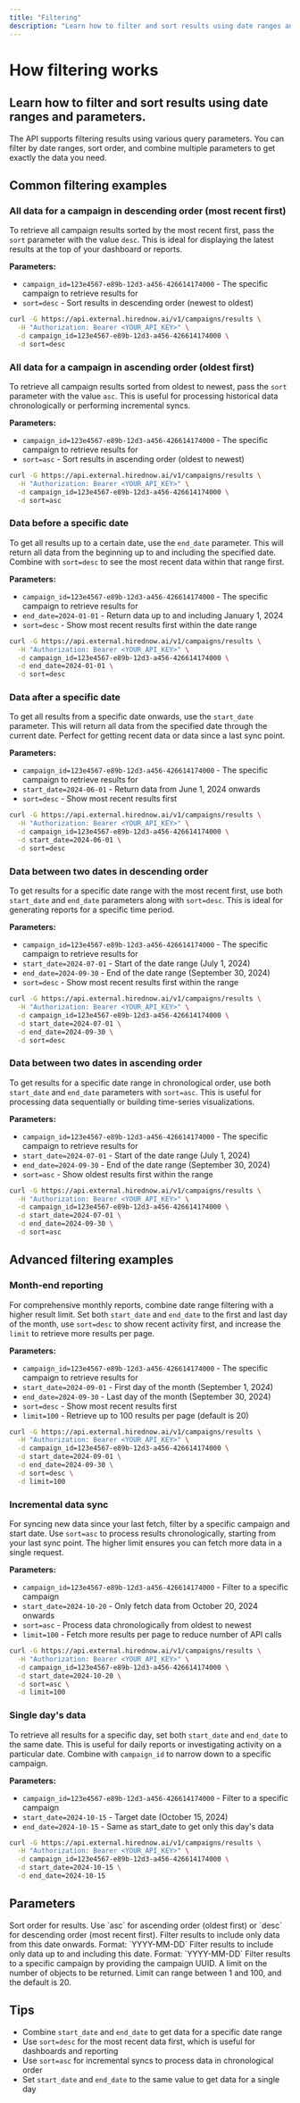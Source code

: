 ```yaml
---
title: "Filtering"
description: "Learn how to filter and sort results using date ranges and parameters"
---
```


# How filtering works

## Learn how to filter and sort results using date ranges and parameters.

The API supports filtering results using various query parameters. You can filter by date ranges, sort order, and combine multiple parameters to get exactly the data you need.

## Common filtering examples

### All data for a campaign in descending order (most recent first)

To retrieve all campaign results sorted by the most recent first, pass the `sort` parameter with the value `desc`. This is ideal for displaying the latest results at the top of your dashboard or reports.

**Parameters:**

- `campaign_id=123e4567-e89b-12d3-a456-426614174000` - The specific campaign to retrieve results for
- `sort=desc` - Sort results in descending order (newest to oldest)

<CodeGroup>

```bash cURL
curl -G https://api.external.hirednow.ai/v1/campaigns/results \
  -H "Authorization: Bearer <YOUR_API_KEY>" \
  -d campaign_id=123e4567-e89b-12d3-a456-426614174000 \
  -d sort=desc
```

</CodeGroup>

### All data for a campaign in ascending order (oldest first)

To retrieve all campaign results sorted from oldest to newest, pass the `sort` parameter with the value `asc`. This is useful for processing historical data chronologically or performing incremental syncs.

**Parameters:**

- `campaign_id=123e4567-e89b-12d3-a456-426614174000` - The specific campaign to retrieve results for
- `sort=asc` - Sort results in ascending order (oldest to newest)

<CodeGroup>

```bash cURL
curl -G https://api.external.hirednow.ai/v1/campaigns/results \
  -H "Authorization: Bearer <YOUR_API_KEY>" \
  -d campaign_id=123e4567-e89b-12d3-a456-426614174000 \
  -d sort=asc
```

</CodeGroup>

### Data before a specific date

To get all results up to a certain date, use the `end_date` parameter. This will return all data from the beginning up to and including the specified date. Combine with `sort=desc` to see the most recent data within that range first.

**Parameters:**

- `campaign_id=123e4567-e89b-12d3-a456-426614174000` - The specific campaign to retrieve results for
- `end_date=2024-01-01` - Return data up to and including January 1, 2024
- `sort=desc` - Show most recent results first within the date range

<CodeGroup>

```bash cURL
curl -G https://api.external.hirednow.ai/v1/campaigns/results \
  -H "Authorization: Bearer <YOUR_API_KEY>" \
  -d campaign_id=123e4567-e89b-12d3-a456-426614174000 \
  -d end_date=2024-01-01 \
  -d sort=desc
```

</CodeGroup>

### Data after a specific date

To get all results from a specific date onwards, use the `start_date` parameter. This will return all data from the specified date through the current date. Perfect for getting recent data or data since a last sync point.

**Parameters:**

- `campaign_id=123e4567-e89b-12d3-a456-426614174000` - The specific campaign to retrieve results for
- `start_date=2024-06-01` - Return data from June 1, 2024 onwards
- `sort=desc` - Show most recent results first

<CodeGroup>

```bash cURL
curl -G https://api.external.hirednow.ai/v1/campaigns/results \
  -H "Authorization: Bearer <YOUR_API_KEY>" \
  -d campaign_id=123e4567-e89b-12d3-a456-426614174000 \
  -d start_date=2024-06-01 \
  -d sort=desc
```

</CodeGroup>

### Data between two dates in descending order

To get results for a specific date range with the most recent first, use both `start_date` and `end_date` parameters along with `sort=desc`. This is ideal for generating reports for a specific time period.

**Parameters:**

- `campaign_id=123e4567-e89b-12d3-a456-426614174000` - The specific campaign to retrieve results for
- `start_date=2024-07-01` - Start of the date range (July 1, 2024)
- `end_date=2024-09-30` - End of the date range (September 30, 2024)
- `sort=desc` - Show most recent results first within the range

<CodeGroup>

```bash cURL
curl -G https://api.external.hirednow.ai/v1/campaigns/results \
  -H "Authorization: Bearer <YOUR_API_KEY>" \
  -d campaign_id=123e4567-e89b-12d3-a456-426614174000 \
  -d start_date=2024-07-01 \
  -d end_date=2024-09-30 \
  -d sort=desc
```

</CodeGroup>

### Data between two dates in ascending order

To get results for a specific date range in chronological order, use both `start_date` and `end_date` parameters with `sort=asc`. This is useful for processing data sequentially or building time-series visualizations.

**Parameters:**

- `campaign_id=123e4567-e89b-12d3-a456-426614174000` - The specific campaign to retrieve results for
- `start_date=2024-07-01` - Start of the date range (July 1, 2024)
- `end_date=2024-09-30` - End of the date range (September 30, 2024)
- `sort=asc` - Show oldest results first within the range

<CodeGroup>

```bash cURL
curl -G https://api.external.hirednow.ai/v1/campaigns/results \
  -H "Authorization: Bearer <YOUR_API_KEY>" \
  -d campaign_id=123e4567-e89b-12d3-a456-426614174000 \
  -d start_date=2024-07-01 \
  -d end_date=2024-09-30 \
  -d sort=asc
```

</CodeGroup>

## Advanced filtering examples

### Month-end reporting

For comprehensive monthly reports, combine date range filtering with a higher result limit. Set both `start_date` and `end_date` to the first and last day of the month, use `sort=desc` to show recent activity first, and increase the `limit` to retrieve more results per page.

**Parameters:**

- `campaign_id=123e4567-e89b-12d3-a456-426614174000` - The specific campaign to retrieve results for
- `start_date=2024-09-01` - First day of the month (September 1, 2024)
- `end_date=2024-09-30` - Last day of the month (September 30, 2024)
- `sort=desc` - Show most recent results first
- `limit=100` - Retrieve up to 100 results per page (default is 20)

<CodeGroup>

```bash cURL
curl -G https://api.external.hirednow.ai/v1/campaigns/results \
  -H "Authorization: Bearer <YOUR_API_KEY>" \
  -d campaign_id=123e4567-e89b-12d3-a456-426614174000 \
  -d start_date=2024-09-01 \
  -d end_date=2024-09-30 \
  -d sort=desc \
  -d limit=100
```

</CodeGroup>

### Incremental data sync

For syncing new data since your last fetch, filter by a specific campaign and start date. Use `sort=asc` to process results chronologically, starting from your last sync point. The higher limit ensures you can fetch more data in a single request.

**Parameters:**

- `campaign_id=123e4567-e89b-12d3-a456-426614174000` - Filter to a specific campaign
- `start_date=2024-10-20` - Only fetch data from October 20, 2024 onwards
- `sort=asc` - Process data chronologically from oldest to newest
- `limit=100` - Fetch more results per page to reduce number of API calls

<CodeGroup>

```bash cURL
curl -G https://api.external.hirednow.ai/v1/campaigns/results \
  -H "Authorization: Bearer <YOUR_API_KEY>" \
  -d campaign_id=123e4567-e89b-12d3-a456-426614174000 \
  -d start_date=2024-10-20 \
  -d sort=asc \
  -d limit=100
```

</CodeGroup>

### Single day's data

To retrieve all results for a specific day, set both `start_date` and `end_date` to the same date. This is useful for daily reports or investigating activity on a particular date. Combine with `campaign_id` to narrow down to a specific campaign.

**Parameters:**

- `campaign_id=123e4567-e89b-12d3-a456-426614174000` - Filter to a specific campaign
- `start_date=2024-10-15` - Target date (October 15, 2024)
- `end_date=2024-10-15` - Same as start_date to get only this day's data

<CodeGroup>

```bash cURL
curl -G https://api.external.hirednow.ai/v1/campaigns/results \
  -H "Authorization: Bearer <YOUR_API_KEY>" \
  -d campaign_id=123e4567-e89b-12d3-a456-426614174000 \
  -d start_date=2024-10-15 \
  -d end_date=2024-10-15
```

</CodeGroup>

## Parameters

<ParamField query="sort" type="string" default="asc">
  Sort order for results. Use `asc` for ascending order (oldest first) or `desc`
  for descending order (most recent first).
</ParamField>

<ParamField query="start_date" type="string">
  Filter results to include only data from this date onwards. Format:
  `YYYY-MM-DD`
</ParamField>

<ParamField query="end_date" type="string">
  Filter results to include only data up to and including this date. Format:
  `YYYY-MM-DD`
</ParamField>

<ParamField query="campaign_id" type="string">
  Filter results to a specific campaign by providing the campaign UUID.
</ParamField>

<ParamField query="limit" type="integer" default="10">
  A limit on the number of objects to be returned. Limit can range between 1 and
  100, and the default is 20.
</ParamField>

## Tips

- Combine `start_date` and `end_date` to get data for a specific date range
- Use `sort=desc` for the most recent data first, which is useful for dashboards and reporting
- Use `sort=asc` for incremental syncs to process data in chronological order
- Set `start_date` and `end_date` to the same value to get data for a single day
